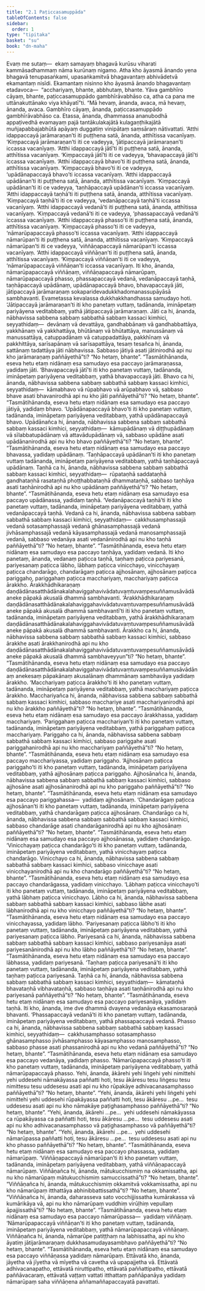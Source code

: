 ```yaml
---
title: "2.1 Paṭiccasamuppāda"
tableOfContents: false
sidebar:
  order: 1
type: "tipitaka"
basket: "su"
book: "dn-maha"
---
```



<DynamicBreadcrumb />

<Division number="95" book="dn-maha">

<Paragraph number="190" book="dn-maha">
Evaṃ me sutaṃ—  ekaṃ samayaṃ bhagavā kurūsu viharati kammāsadhammaṃ nāma kurūnaṃ nigamo. Atha kho āyasmā ānando yena bhagavā tenupasaṅkami, upasaṅkamitvā bhagavantaṃ abhivādetvā ekamantaṃ nisīdi. Ekamantaṃ nisinno kho āyasmā ānando bhagavantaṃ etadavoca—  “acchariyaṃ, bhante, abbhutaṃ, bhante. Yāva gambhīro cāyaṃ, bhante, paṭiccasamuppādo gambhīrāvabhāso ca, atha ca pana me uttānakuttānako viya khāyatī”ti. “Mā hevaṃ, ānanda, avaca, mā hevaṃ, ānanda, avaca. Gambhīro cāyaṃ, ānanda, paṭiccasamuppādo gambhīrāvabhāso ca. Etassa, ānanda, dhammassa ananubodhā appaṭivedhā evamayaṃ pajā tantākulakajātā kulagaṇṭhikajātā muñjapabbajabhūtā apāyaṃ duggatiṃ vinipātaṃ saṃsāraṃ nātivattati.
</Paragraph>

</Division>
<Division number="96" book="dn-maha">

<Paragraph number="191" book="dn-maha">
‘Atthi idappaccayā jarāmaraṇan’ti iti puṭṭhena satā, ānanda, atthītissa vacanīyaṃ. ‘Kiṃpaccayā jarāmaraṇan’ti iti ce vadeyya, ‘jātipaccayā jarāmaraṇan’ti iccassa vacanīyaṃ.
</Paragraph>

<Paragraph number="192" book="dn-maha">
‘Atthi idappaccayā jātī’ti iti puṭṭhena satā, ānanda, atthītissa vacanīyaṃ. ‘Kiṃpaccayā jātī’ti iti ce vadeyya, ‘bhavapaccayā jātī’ti iccassa vacanīyaṃ.
</Paragraph>

<Paragraph number="193" book="dn-maha">
‘Atthi idappaccayā bhavo’ti iti puṭṭhena satā, ānanda, atthītissa vacanīyaṃ. ‘Kiṃpaccayā bhavo’ti iti ce vadeyya, ‘upādānapaccayā bhavo’ti iccassa vacanīyaṃ.
</Paragraph>

<Paragraph number="194" book="dn-maha">
‘Atthi idappaccayā upādānan’ti iti puṭṭhena satā, ānanda, atthītissa vacanīyaṃ. ‘Kiṃpaccayā upādānan’ti iti ce vadeyya, ‘taṇhāpaccayā upādānan’ti iccassa vacanīyaṃ.
</Paragraph>

<Paragraph number="195" book="dn-maha">
‘Atthi idappaccayā taṇhā’ti iti puṭṭhena satā, ānanda, atthītissa vacanīyaṃ. ‘Kiṃpaccayā taṇhā’ti iti ce vadeyya, ‘vedanāpaccayā taṇhā’ti iccassa vacanīyaṃ.
</Paragraph>

<Paragraph number="196" book="dn-maha">
‘Atthi idappaccayā vedanā’ti iti puṭṭhena satā, ānanda, atthītissa vacanīyaṃ. ‘Kiṃpaccayā vedanā’ti iti ce vadeyya, ‘phassapaccayā vedanā’ti iccassa vacanīyaṃ.
</Paragraph>

<Paragraph number="197" book="dn-maha">
‘Atthi idappaccayā phasso’ti iti puṭṭhena satā, ānanda, atthītissa vacanīyaṃ. ‘Kiṃpaccayā phasso’ti iti ce vadeyya, ‘nāmarūpapaccayā phasso’ti iccassa vacanīyaṃ.
</Paragraph>

<Paragraph number="198" book="dn-maha">
‘Atthi idappaccayā nāmarūpan’ti iti puṭṭhena satā, ānanda, atthītissa vacanīyaṃ. ‘Kiṃpaccayā nāmarūpan’ti iti ce vadeyya, ‘viññāṇapaccayā nāmarūpan’ti iccassa vacanīyaṃ.
</Paragraph>

<Paragraph number="199" book="dn-maha">
‘Atthi idappaccayā viññāṇan’ti iti puṭṭhena satā, ānanda, atthītissa vacanīyaṃ. ‘Kiṃpaccayā viññāṇan’ti iti ce vadeyya, ‘nāmarūpapaccayā viññāṇan’ti iccassa vacanīyaṃ.
</Paragraph>

</Division>
<Division number="97" book="dn-maha">

<Paragraph number="200" book="dn-maha">
Iti kho, ānanda, nāmarūpapaccayā viññāṇaṃ, viññāṇapaccayā nāmarūpaṃ, nāmarūpapaccayā phasso, phassapaccayā vedanā, vedanāpaccayā taṇhā, taṇhāpaccayā upādānaṃ, upādānapaccayā bhavo, bhavapaccayā jāti, jātipaccayā jarāmaraṇaṃ sokaparidevadukkhadomanassupāyāsā sambhavanti. Evametassa kevalassa dukkhakkhandhassa samudayo hoti.
</Paragraph>

</Division>
<Division number="98" book="dn-maha">

<Paragraph number="201" book="dn-maha">
‘Jātipaccayā jarāmaraṇan’ti iti kho panetaṃ vuttaṃ, tadānanda, imināpetaṃ pariyāyena veditabbaṃ, yathā jātipaccayā jarāmaraṇaṃ. Jāti ca hi, ānanda, nābhavissa sabbena sabbaṃ sabbathā sabbaṃ kassaci kimhici, seyyathidaṃ—  devānaṃ vā devattāya, gandhabbānaṃ vā gandhabbattāya, yakkhānaṃ vā yakkhattāya, bhūtānaṃ vā bhūtattāya, manussānaṃ vā manussattāya, catuppadānaṃ vā catuppadattāya, pakkhīnaṃ vā pakkhittāya, sarīsapānaṃ vā sarīsapattāya, tesaṃ tesañca hi, ānanda, sattānaṃ tadattāya jāti nābhavissa. Sabbaso jātiyā asati jātinirodhā api nu kho jarāmaraṇaṃ paññāyethā”ti? “No hetaṃ, bhante”. “Tasmātihānanda, eseva hetu etaṃ nidānaṃ esa samudayo esa paccayo jarāmaraṇassa, yadidaṃ jāti.
</Paragraph>

</Division>
<Division number="99" book="dn-maha">

<Paragraph number="202" book="dn-maha">
‘Bhavapaccayā jātī’ti iti kho panetaṃ vuttaṃ, tadānanda, imināpetaṃ pariyāyena veditabbaṃ, yathā bhavapaccayā jāti. Bhavo ca hi, ānanda, nābhavissa sabbena sabbaṃ sabbathā sabbaṃ kassaci kimhici, seyyathidaṃ—  kāmabhavo vā rūpabhavo vā arūpabhavo vā, sabbaso bhave asati bhavanirodhā api nu kho jāti paññāyethā”ti? “No hetaṃ, bhante”. “Tasmātihānanda, eseva hetu etaṃ nidānaṃ esa samudayo esa paccayo jātiyā, yadidaṃ bhavo.
</Paragraph>

</Division>
<Division number="100" book="dn-maha">

<Paragraph number="203" book="dn-maha">
‘Upādānapaccayā bhavo’ti iti kho panetaṃ vuttaṃ, tadānanda, imināpetaṃ pariyāyena veditabbaṃ, yathā upādānapaccayā bhavo. Upādānañca hi, ānanda, nābhavissa sabbena sabbaṃ sabbathā sabbaṃ kassaci kimhici, seyyathidaṃ—  kāmupādānaṃ vā diṭṭhupādānaṃ vā sīlabbatupādānaṃ vā attavādupādānaṃ vā, sabbaso upādāne asati upādānanirodhā api nu kho bhavo paññāyethā”ti? “No hetaṃ, bhante”. “Tasmātihānanda, eseva hetu etaṃ nidānaṃ esa samudayo esa paccayo bhavassa, yadidaṃ upādānaṃ.
</Paragraph>

</Division>
<Division number="101" book="dn-maha">

<Paragraph number="204" book="dn-maha">
‘Taṇhāpaccayā upādānan’ti iti kho panetaṃ vuttaṃ tadānanda, imināpetaṃ pariyāyena veditabbaṃ, yathā taṇhāpaccayā upādānaṃ. Taṇhā ca hi, ānanda, nābhavissa sabbena sabbaṃ sabbathā sabbaṃ kassaci kimhici, seyyathidaṃ—  rūpataṇhā saddataṇhā gandhataṇhā rasataṇhā phoṭṭhabbataṇhā dhammataṇhā, sabbaso taṇhāya asati taṇhānirodhā api nu kho upādānaṃ paññāyethā”ti? “No hetaṃ, bhante”. “Tasmātihānanda, eseva hetu etaṃ nidānaṃ esa samudayo esa paccayo upādānassa, yadidaṃ taṇhā.
</Paragraph>

</Division>
<Division number="102" book="dn-maha">

<Paragraph number="205" book="dn-maha">
‘Vedanāpaccayā taṇhā’ti iti kho panetaṃ vuttaṃ, tadānanda, imināpetaṃ pariyāyena veditabbaṃ, yathā vedanāpaccayā taṇhā. Vedanā ca hi, ānanda, nābhavissa sabbena sabbaṃ sabbathā sabbaṃ kassaci kimhici, seyyathidaṃ—  cakkhusamphassajā vedanā sotasamphassajā vedanā ghānasamphassajā vedanā jivhāsamphassajā vedanā kāyasamphassajā vedanā manosamphassajā vedanā, sabbaso vedanāya asati vedanānirodhā api nu kho taṇhā paññāyethā”ti? “No hetaṃ, bhante”. “Tasmātihānanda, eseva hetu etaṃ nidānaṃ esa samudayo esa paccayo taṇhāya, yadidaṃ vedanā.
</Paragraph>

</Division>
<Division number="103" book="dn-maha">

<Paragraph number="206" book="dn-maha">
Iti kho panetaṃ, ānanda, vedanaṃ paṭicca taṇhā, taṇhaṃ paṭicca pariyesanā, pariyesanaṃ paṭicca lābho, lābhaṃ paṭicca vinicchayo, vinicchayaṃ paṭicca chandarāgo, chandarāgaṃ paṭicca ajjhosānaṃ, ajjhosānaṃ paṭicca pariggaho, pariggahaṃ paṭicca macchariyaṃ, macchariyaṃ paṭicca ārakkho. Ārakkhādhikaraṇaṃ daṇḍādānasatthādānakalahaviggahavivādatuvaṃtuvaṃpesuññamusāvādā aneke pāpakā akusalā dhammā sambhavanti.
</Paragraph>

</Division>
<Division number="104" book="dn-maha">

<Paragraph number="207" book="dn-maha">
‘Ārakkhādhikaraṇaṃ daṇḍādānasatthādānakalahaviggahavivādatuvaṃtuvaṃpesuññamusāvādā aneke pāpakā akusalā dhammā sambhavantī’ti iti kho panetaṃ vuttaṃ, tadānanda, imināpetaṃ pariyāyena veditabbaṃ, yathā ārakkhādhikaraṇaṃ daṇḍādānasatthādānakalahaviggahavivādatuvaṃtuvaṃpesuññamusāvādā aneke pāpakā akusalā dhammā sambhavanti. Ārakkho ca hi, ānanda, nābhavissa sabbena sabbaṃ sabbathā sabbaṃ kassaci kimhici, sabbaso ārakkhe asati ārakkhanirodhā api nu kho daṇḍādānasatthādānakalahaviggahavivādatuvaṃtuvaṃpesuññamusāvādā aneke pāpakā akusalā dhammā sambhaveyyun”ti? “No hetaṃ, bhante”. “Tasmātihānanda, eseva hetu etaṃ nidānaṃ esa samudayo esa paccayo daṇḍādānasatthādānakalahaviggahavivādatuvaṃtuvaṃpesuññamusāvādānaṃ anekesaṃ pāpakānaṃ akusalānaṃ dhammānaṃ sambhavāya yadidaṃ ārakkho.
</Paragraph>

</Division>
<Division number="105" book="dn-maha">

<Paragraph number="208" book="dn-maha">
‘Macchariyaṃ paṭicca ārakkho’ti iti kho panetaṃ vuttaṃ, tadānanda, imināpetaṃ pariyāyena veditabbaṃ, yathā macchariyaṃ paṭicca ārakkho. Macchariyañca hi, ānanda, nābhavissa sabbena sabbaṃ sabbathā sabbaṃ kassaci kimhici, sabbaso macchariye asati macchariyanirodhā api nu kho ārakkho paññāyethā”ti? “No hetaṃ, bhante”. “Tasmātihānanda, eseva hetu etaṃ nidānaṃ esa samudayo esa paccayo ārakkhassa, yadidaṃ macchariyaṃ.
</Paragraph>

</Division>
<Division number="106" book="dn-maha">

<Paragraph number="209" book="dn-maha">
‘Pariggahaṃ paṭicca macchariyan’ti iti kho panetaṃ vuttaṃ, tadānanda, imināpetaṃ pariyāyena veditabbaṃ, yathā pariggahaṃ paṭicca macchariyaṃ. Pariggaho ca hi, ānanda, nābhavissa sabbena sabbaṃ sabbathā sabbaṃ kassaci kimhici, sabbaso pariggahe asati pariggahanirodhā api nu kho macchariyaṃ paññāyethā”ti? “No hetaṃ, bhante”. “Tasmātihānanda, eseva hetu etaṃ nidānaṃ esa samudayo esa paccayo macchariyassa, yadidaṃ pariggaho.
</Paragraph>

</Division>
<Division number="107" book="dn-maha">

<Paragraph number="210" book="dn-maha">
‘Ajjhosānaṃ paṭicca pariggaho’ti iti kho panetaṃ vuttaṃ, tadānanda, imināpetaṃ pariyāyena veditabbaṃ, yathā ajjhosānaṃ paṭicca pariggaho. Ajjhosānañca hi, ānanda, nābhavissa sabbena sabbaṃ sabbathā sabbaṃ kassaci kimhici, sabbaso ajjhosāne asati ajjhosānanirodhā api nu kho pariggaho paññāyethā”ti? “No hetaṃ, bhante”. “Tasmātihānanda, eseva hetu etaṃ nidānaṃ esa samudayo esa paccayo pariggahassa—  yadidaṃ ajjhosānaṃ.
</Paragraph>

</Division>
<Division number="108" book="dn-maha">

<Paragraph number="211" book="dn-maha">
‘Chandarāgaṃ paṭicca ajjhosānan’ti iti kho panetaṃ vuttaṃ, tadānanda, imināpetaṃ pariyāyena veditabbaṃ, yathā chandarāgaṃ paṭicca ajjhosānaṃ. Chandarāgo ca hi, ānanda, nābhavissa sabbena sabbaṃ sabbathā sabbaṃ kassaci kimhici, sabbaso chandarāge asati chandarāganirodhā api nu kho ajjhosānaṃ paññāyethā”ti? “No hetaṃ, bhante”. “Tasmātihānanda, eseva hetu etaṃ nidānaṃ esa samudayo esa paccayo ajjhosānassa, yadidaṃ chandarāgo.
</Paragraph>

</Division>
<Division number="109" book="dn-maha">

<Paragraph number="212" book="dn-maha">
‘Vinicchayaṃ paṭicca chandarāgo’ti iti kho panetaṃ vuttaṃ, tadānanda, imināpetaṃ pariyāyena veditabbaṃ, yathā vinicchayaṃ paṭicca chandarāgo. Vinicchayo ca hi, ānanda, nābhavissa sabbena sabbaṃ sabbathā sabbaṃ kassaci kimhici, sabbaso vinicchaye asati vinicchayanirodhā api nu kho chandarāgo paññāyethā”ti? “No hetaṃ, bhante”. “Tasmātihānanda, eseva hetu etaṃ nidānaṃ esa samudayo esa paccayo chandarāgassa, yadidaṃ vinicchayo.
</Paragraph>

</Division>
<Division number="110" book="dn-maha">

<Paragraph number="213" book="dn-maha">
‘Lābhaṃ paṭicca vinicchayo’ti iti kho panetaṃ vuttaṃ, tadānanda, imināpetaṃ pariyāyena veditabbaṃ, yathā lābhaṃ paṭicca vinicchayo. Lābho ca hi, ānanda, nābhavissa sabbena sabbaṃ sabbathā sabbaṃ kassaci kimhici, sabbaso lābhe asati lābhanirodhā api nu kho vinicchayo paññāyethā”ti? “No hetaṃ, bhante”. “Tasmātihānanda, eseva hetu etaṃ nidānaṃ esa samudayo esa paccayo vinicchayassa, yadidaṃ lābho.
</Paragraph>

</Division>
<Division number="111" book="dn-maha">

<Paragraph number="214" book="dn-maha">
‘Pariyesanaṃ paṭicca lābho’ti iti kho panetaṃ vuttaṃ, tadānanda, imināpetaṃ pariyāyena veditabbaṃ, yathā pariyesanaṃ paṭicca lābho. Pariyesanā ca hi, ānanda, nābhavissa sabbena sabbaṃ sabbathā sabbaṃ kassaci kimhici, sabbaso pariyesanāya asati pariyesanānirodhā api nu kho lābho paññāyethā”ti? “No hetaṃ, bhante”. “Tasmātihānanda, eseva hetu etaṃ nidānaṃ esa samudayo esa paccayo lābhassa, yadidaṃ pariyesanā.
</Paragraph>

</Division>
<Division number="112" book="dn-maha">

<Paragraph number="215" book="dn-maha">
‘Taṇhaṃ paṭicca pariyesanā’ti iti kho panetaṃ vuttaṃ, tadānanda, imināpetaṃ pariyāyena veditabbaṃ, yathā taṇhaṃ paṭicca pariyesanā. Taṇhā ca hi, ānanda, nābhavissa sabbena sabbaṃ sabbathā sabbaṃ kassaci kimhici, seyyathidaṃ—  kāmataṇhā bhavataṇhā vibhavataṇhā, sabbaso taṇhāya asati taṇhānirodhā api nu kho pariyesanā paññāyethā”ti? “No hetaṃ, bhante”. “Tasmātihānanda, eseva hetu etaṃ nidānaṃ esa samudayo esa paccayo pariyesanāya, yadidaṃ taṇhā. Iti kho, ānanda, ime dve dhammā dvayena vedanāya ekasamosaraṇā bhavanti.
</Paragraph>

</Division>
<Division number="113" book="dn-maha">

<Paragraph number="216" book="dn-maha">
‘Phassapaccayā vedanā’ti iti kho panetaṃ vuttaṃ, tadānanda, imināpetaṃ pariyāyena veditabbaṃ, yathā phassapaccayā vedanā. Phasso ca hi, ānanda, nābhavissa sabbena sabbaṃ sabbathā sabbaṃ kassaci kimhici, seyyathidaṃ—  cakkhusamphasso sotasamphasso ghānasamphasso jivhāsamphasso kāyasamphasso manosamphasso, sabbaso phasse asati phassanirodhā api nu kho vedanā paññāyethā”ti? “No hetaṃ, bhante”. “Tasmātihānanda, eseva hetu etaṃ nidānaṃ esa samudayo esa paccayo vedanāya, yadidaṃ phasso.
</Paragraph>

</Division>
<Division number="114" book="dn-maha">

<Paragraph number="217" book="dn-maha">
‘Nāmarūpapaccayā phasso’ti iti kho panetaṃ vuttaṃ, tadānanda, imināpetaṃ pariyāyena veditabbaṃ, yathā nāmarūpapaccayā phasso. Yehi, ānanda, ākārehi yehi liṅgehi yehi nimittehi yehi uddesehi nāmakāyassa paññatti hoti, tesu ākāresu tesu liṅgesu tesu nimittesu tesu uddesesu asati api nu kho rūpakāye adhivacanasamphasso paññāyethā”ti? “No hetaṃ, bhante”. “Yehi, ānanda, ākārehi yehi liṅgehi yehi nimittehi yehi uddesehi rūpakāyassa paññatti hoti, tesu ākāresu …pe…  tesu uddesesu asati api nu kho nāmakāye paṭighasamphasso paññāyethā”ti? “No hetaṃ, bhante”. “Yehi, ānanda, ākārehi …pe…  yehi uddesehi nāmakāyassa ca rūpakāyassa ca paññatti hoti, tesu ākāresu …pe…  tesu uddesesu asati api nu kho adhivacanasamphasso vā paṭighasamphasso vā paññāyethā”ti? “No hetaṃ, bhante”. “Yehi, ānanda, ākārehi …pe…  yehi uddesehi nāmarūpassa paññatti hoti, tesu ākāresu …pe…  tesu uddesesu asati api nu kho phasso paññāyethā”ti? “No hetaṃ, bhante”. “Tasmātihānanda, eseva hetu etaṃ nidānaṃ esa samudayo esa paccayo phassassa, yadidaṃ nāmarūpaṃ.
</Paragraph>

</Division>
<Division number="115" book="dn-maha">

<Paragraph number="218" book="dn-maha">
‘Viññāṇapaccayā nāmarūpan’ti iti kho panetaṃ vuttaṃ, tadānanda, imināpetaṃ pariyāyena veditabbaṃ, yathā viññāṇapaccayā nāmarūpaṃ. Viññāṇañca hi, ānanda, mātukucchismiṃ na okkamissatha, api nu kho nāmarūpaṃ mātukucchismiṃ samuccissathā”ti? “No hetaṃ, bhante”. “Viññāṇañca hi, ānanda, mātukucchismiṃ okkamitvā vokkamissatha, api nu kho nāmarūpaṃ itthattāya abhinibbattissathā”ti? “No hetaṃ, bhante”. “Viññāṇañca hi, ānanda, daharasseva sato vocchijjissatha kumārakassa vā kumārikāya vā, api nu kho nāmarūpaṃ vuddhiṃ virūḷhiṃ vepullaṃ āpajjissathā”ti? “No hetaṃ, bhante”. “Tasmātihānanda, eseva hetu etaṃ nidānaṃ esa samudayo esa paccayo nāmarūpassa—  yadidaṃ viññāṇaṃ.
</Paragraph>

</Division>
<Division number="116" book="dn-maha">

<Paragraph number="219" book="dn-maha">
‘Nāmarūpapaccayā viññāṇan’ti iti kho panetaṃ vuttaṃ, tadānanda, imināpetaṃ pariyāyena veditabbaṃ, yathā nāmarūpapaccayā viññāṇaṃ. Viññāṇañca hi, ānanda, nāmarūpe patiṭṭhaṃ na labhissatha, api nu kho āyatiṃ jātijarāmaraṇaṃ dukkhasamudayasambhavo paññāyethā”ti? “No hetaṃ, bhante”. “Tasmātihānanda, eseva hetu etaṃ nidānaṃ esa samudayo esa paccayo viññāṇassa yadidaṃ nāmarūpaṃ. Ettāvatā kho, ānanda, jāyetha vā jīyetha vā mīyetha vā cavetha vā upapajjetha vā. Ettāvatā adhivacanapatho, ettāvatā niruttipatho, ettāvatā paññattipatho, ettāvatā paññāvacaraṃ, ettāvatā vaṭṭaṃ vattati itthattaṃ paññāpanāya yadidaṃ nāmarūpaṃ saha viññāṇena aññamaññapaccayatā pavattati.
</Paragraph>
</Division>